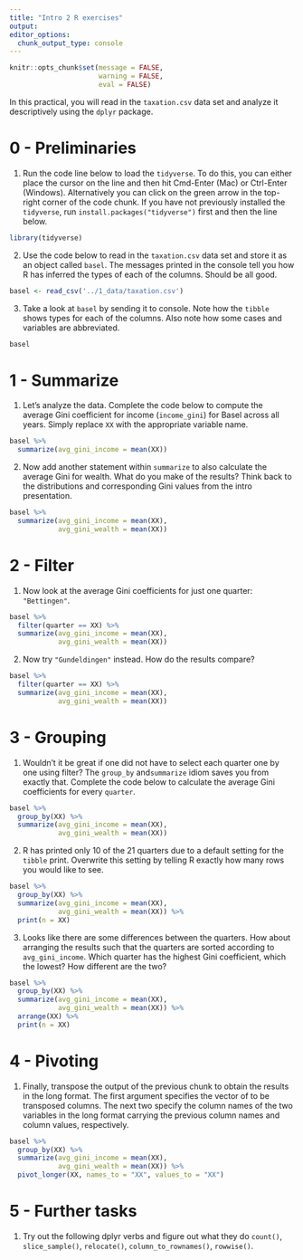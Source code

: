 ```yaml
---
title: "Intro 2 R exercises"
output:
editor_options:
  chunk_output_type: console
---
```

```r
knitr::opts_chunk$set(message = FALSE, 
                      warning = FALSE,
                      eval = FALSE)
```
In this practical, you will read in the `taxation.csv` data set and analyze it descriptively using the `dplyr` package.

# 0 - Preliminaries

1. Run the code line below to load the `tidyverse`. To do this, you can either place the cursor on the line and then hit Cmd-Enter (Mac) or Ctrl-Enter (Windows). Alternatively you can click on the green arrow in the top-right corner of the code chunk. If you have not previously installed the `tidyverse`, run `install.packages("tidyverse")` first and then the line below. 

```r
library(tidyverse)
```

2. Use the code below to read in the `taxation.csv` data set and store it as an object called `basel`. The messages printed in the console tell you how R has inferred the types of each of the columns. Should be all good.

```r
basel <- read_csv('../1_data/taxation.csv')
```

3. Take a look at `basel` by sending it to console. Note how the `tibble` shows types for each of the columns. Also note how some cases and variables are abbreviated. 

```r
basel
```

# 1 - Summarize

1. Let's analyze the data. Complete the code below to compute the average Gini coefficient for income (`income_gini`) for Basel across all years. Simply replace `XX` with the appropriate variable name.

```r
basel %>% 
  summarize(avg_gini_income = mean(XX))
```

2. Now add another statement within `summarize` to also calculate the average Gini for wealth. What do you make of the results? Think back to the distributions and corresponding Gini values from the intro presentation. 

```r
basel %>% 
  summarize(avg_gini_income = mean(XX),
            avg_gini_wealth = mean(XX))
```

# 2 - Filter

1. Now look at the average Gini coefficients for just one quarter: `"Bettingen"`. 

```r
basel %>% 
  filter(quarter == XX) %>% 
  summarize(avg_gini_income = mean(XX),
            avg_gini_wealth = mean(XX))
```

2. Now try `"Gundeldingen"` instead. How do the results compare?  

```r
basel %>% 
  filter(quarter == XX) %>% 
  summarize(avg_gini_income = mean(XX),
            avg_gini_wealth = mean(XX))
```

# 3 - Grouping

1. Wouldn't it be great if one did not have to select each quarter one by one using filter? The `group_by` and`summarize` idiom saves you from exactly that. Complete the code below to calculate the average Gini coefficients for every `quarter`.  

```r
basel %>% 
  group_by(XX) %>% 
  summarize(avg_gini_income = mean(XX),
            avg_gini_wealth = mean(XX))
```

2. R has printed only 10 of the 21 quarters due to a default setting for the `tibble` print. Overwrite this setting by telling R exactly how many rows you would like to see. 

```r
basel %>% 
  group_by(XX) %>% 
  summarize(avg_gini_income = mean(XX),
            avg_gini_wealth = mean(XX)) %>% 
  print(n = XX)
```

3. Looks like there are some differences between the quarters. How about arranging the results such that the quarters are sorted according to `avg_gini_income`. Which quarter has the highest Gini coefficient, which the lowest? How different are the two?

```r
basel %>% 
  group_by(XX) %>% 
  summarize(avg_gini_income = mean(XX),
            avg_gini_wealth = mean(XX)) %>% 
  arrange(XX) %>% 
  print(n = XX)
```

# 4 - Pivoting

1. Finally, transpose the output of the previous chunk to obtain the results in the long format. The first argument specifies the vector of to be transposed columns. The next two specify the column names of the two variables in the long format carrying the previous column names and column values, respectively.  

```r
basel %>% 
  group_by(XX) %>% 
  summarize(avg_gini_income = mean(XX),
            avg_gini_wealth = mean(XX)) %>% 
  pivot_longer(XX, names_to = "XX", values_to = "XX")
```

# 5 - Further tasks

1. Try out the following dplyr verbs and figure out what they do `count()`, `slice_sample()`, `relocate()`, `column_to_rownames()`, `rowwise()`. 


